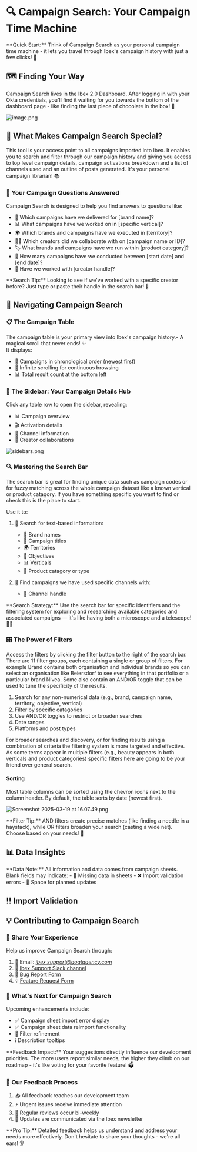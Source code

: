 

# 🔍 Campaign Search: Your Campaign Time Machine

<Callout type="info">
  **Quick Start:** Think of Campaign Search as your personal campaign time machine - it lets you travel through Ibex's campaign history with just a few clicks! 🚀
</Callout>

## 🗺️ Finding Your Way

Campaign Search lives in the Ibex 2.0 Dashboard. After logging in with your Okta credentials, you'll find it waiting for you towards the bottom of the dashboard page - like finding the last piece of chocolate in the box! 🍫

![image.png](https://res.cloudinary.com/goatagency/image/upload/v1743091476/Ibex%20Docs/app-dashboard_h4dl65.png)

## 🎯 What Makes Campaign Search Special?

This tool is your access point to all campaigns imported into Ibex. It enables you to search and filter through our campaign history and giving you access to top level campaign details, campaign activations breakdown and a list of channels used and an outline of posts generated. It's your personal campaign librarian! 📚

### 🤔 Your Campaign Questions Answered

Campaign Search is designed to help you find answers to questions like:
- 🏢 Which campaigns have we delivered for [brand name]?
- 📊 What campaigns have we worked on in [specific vertical]?
- 🌍 Which brands and campaigns have we executed in [territory]?
- 👩‍🎨 Which creators did we collaborate with on [campaign name or ID]?
- 🏷️ What brands and campaigns have we run within [product category]?
- 📅 How many campaigns have we conducted between [start date] and [end date]?
- 👋 Have we worked with [creator handle]?

<Callout type="info" emoji="🔍">
  **Search Tip:** Looking to see if we've worked with a specific creator before? Just type or paste their handle in the search bar! 💪
</Callout>

## 🧭 Navigating Campaign Search

### 📋 The Campaign Table

The campaign table is your primary view into Ibex's campaign history.- A magical scroll that never ends! ✨   
It displays:
- 📅 Campaigns in chronological order (newest first)
- 🔄 Infinite scrolling for continuous browsing
- 📊 Total result count at the bottom left

### 📑 The Sidebar: Your Campaign Details Hub

Click any table row to open the sidebar, revealing:
- 📊 Campaign overview
- 🎬 Activation details
- 📱 Channel information
- 👥 Creator collaborations

![sidebars.png](https://res.cloudinary.com/goatagency/image/upload/v1743091476/Ibex%20Docs/sidebars_e5kp2b.png)

### 🔍 Mastering the Search Bar

The search bar is great for finding unique data such as campaign codes or for fuzzy matching across the whole campaign dataset like a known vertical or product catagory. If you have something specific you want to find or check this is the place to start.   

Use it to:
1. 🔎 Search for text-based information:
   - 🏢 Brand names
   - 📝 Campaign titles
   - 🌍 Territories
   - 🎯 Objectives
   - 📊 Verticals
   - 💅 Product catagory or type

2. 👥 Find campaigns we have used specific channels with:
   - 📱 Channel handle

<Callout type="info">
  **Search Strategy:** Use the search bar for specific identifiers and the filtering system for exploring and researching available categories and associated campaigns — it's like having both a microscope and a telescope! 🔬🔭
</Callout>

### 🎛️ The Power of Filters

Access the filters by clicking the filter button to the right of the search bar. There are 11 filter groups, each containing a single or group of filters. For example Brand contains both organisation and individual brands so you can select an organisation like Beiersdorf to see everything in that portfolio or a particular brand Nivea. Some also contain an AND/OR toggle that can be used to tune the specificity of the results.

1. Search for any non-numerical data (e.g., brand, campaign name, territory, objective, vertical)
2. Filter by specific catagories 
3. Use AND/OR toggles to restrict or broaden searches
4. Date ranges 
5. Platforms and post types

For broader searches and discovery, or for finding results using a combination of criteria the filtering system is more targeted and effective. As some terms appear in multiple filters (e.g., beauty appears in both verticals and product categories) specific filters here are going to be your friend over general search.

#### Sorting

Most table columns can be sorted using the chevron icons next to the column header. By default, the table sorts by date (newest first).


![Screenshot 2025-03-19 at 16.07.49.png](https://res.cloudinary.com/goatagency/image/upload/v1743091476/Ibex%20Docs/campaign-search_pk4ti7.png)

<Callout type="info">
  **Filter Tip:** AND filters create precise matches (like finding a needle in a haystack), while OR filters broaden your search (casting a wide net). Choose based on your needs! 🎣
</Callout>

## 📊 Data Insights

<Callout type="warning">
  **Data Note:** All information and data comes from campaign sheets. Blank fields may indicate:
  - 📝 Missing data in sheets
  - ❌ Import validation errors
  - 🔄 Space for planned updates
</Callout>


## ‼️ Import Validation


## 💡 Contributing to Campaign Search

### 📢 Share Your Experience

Help us improve Campaign Search through:
1. 📧 Email: *ibex.support@goatagency.com*
2. 💬 [Ibex Support Slack channel](https://thegoatagency.slack.com/archives/C089WQJ69LM)
3. 🐛 [Bug Report Form](/FeedbackForms/bugs.mdx)
4. 💡 [Feature Request Form](/FeedbackForms/feedback.mdx)

### 🚀 What's Next for Campaign Search

Upcoming enhancements include:
- ✅ Campaign sheet import error display
- ✅ Campaign sheet data reimport functionality
- 🔄 Filter refinement
- ℹ️ Description tooltips

<Callout type="info">
  **Feedback Impact:** Your suggestions directly influence our development priorities. The more users report similar needs, the higher they climb on our roadmap - it's like voting for your favorite feature! 🗳️
</Callout>

### 🔄 Our Feedback Process

1. 📥 All feedback reaches our development team
2. ⚡ Urgent issues receive immediate attention
3. 📅 Regular reviews occur bi-weekly
4. 📢 Updates are communicated via the Ibex newsletter

<Callout type="info">
  **Pro Tip:** Detailed feedback helps us understand and address your needs more effectively. Don't hesitate to share your thoughts - we're all ears! 👂
</Callout>

